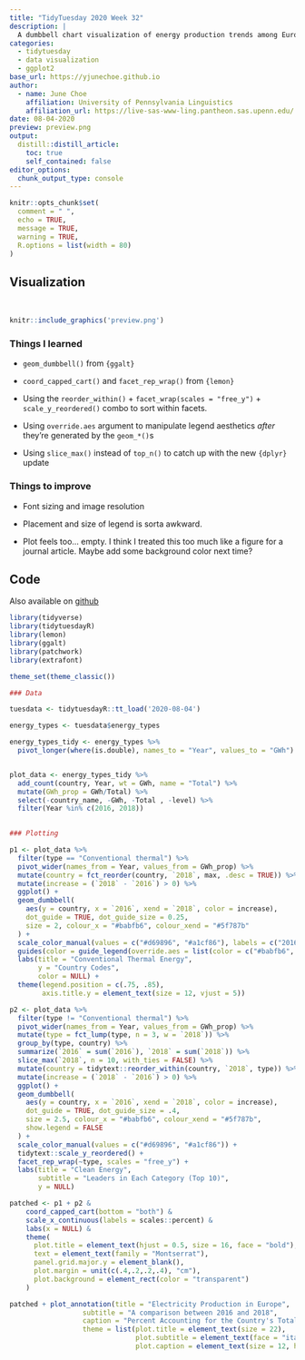 ```yaml
---
title: "TidyTuesday 2020 Week 32"
description: |
  A dumbbell chart visualization of energy production trends among European countries
categories:
  - tidytuesday
  - data visualization
  - ggplot2
base_url: https://yjunechoe.github.io
author:
  - name: June Choe
    affiliation: University of Pennsylvania Linguistics
    affiliation_url: https://live-sas-www-ling.pantheon.sas.upenn.edu/
date: 08-04-2020
preview: preview.png
output:
  distill::distill_article:
    toc: true
    self_contained: false
editor_options: 
  chunk_output_type: console
---
```


```r
knitr::opts_chunk$set(
  comment = " ",
  echo = TRUE,
  message = TRUE,
  warning = TRUE,
  R.options = list(width = 80)
)
```

## Visualization

&nbsp;

```r
knitr::include_graphics('preview.png')
```

### Things I learned

- `geom_dumbbell()` from `{ggalt}`

- `coord_capped_cart()` and `facet_rep_wrap()` from `{lemon}`

- Using the `reorder_within()` + `facet_wrap(scales = "free_y")` + `scale_y_reordered()` combo to sort within facets.

- Using `override.aes` argument to manipulate legend aesthetics _after_ they're generated by the `geom_*()`s

- Using `slice_max()` instead of `top_n()` to catch up with the new `{dplyr}` update

### Things to improve

- Font sizing and image resolution

- Placement and size of legend is sorta awkward.

- Plot feels too... empty. I think I treated this too much like a figure for a journal article. Maybe add some background color next time? 

## Code

Also available on [github](https://github.com/yjunechoe/tidytuesday/blob/master/Scripts/tidytuesday_2020_32.R)

```r
library(tidyverse)
library(tidytuesdayR)
library(lemon)
library(ggalt)
library(patchwork)
library(extrafont)

theme_set(theme_classic())

### Data

tuesdata <- tidytuesdayR::tt_load('2020-08-04')

energy_types <- tuesdata$energy_types

energy_types_tidy <- energy_types %>% 
  pivot_longer(where(is.double), names_to = "Year", values_to = "GWh")


plot_data <- energy_types_tidy %>% 
  add_count(country, Year, wt = GWh, name = "Total") %>% 
  mutate(GWh_prop = GWh/Total) %>% 
  select(-country_name, -GWh, -Total , -level) %>% 
  filter(Year %in% c(2016, 2018))
  

### Plotting

p1 <- plot_data %>% 
  filter(type == "Conventional thermal") %>% 
  pivot_wider(names_from = Year, values_from = GWh_prop) %>% 
  mutate(country = fct_reorder(country, `2018`, max, .desc = TRUE)) %>% 
  mutate(increase = (`2018` - `2016`) > 0) %>%  
  ggplot() +
  geom_dumbbell(
    aes(y = country, x = `2016`, xend = `2018`, color = increase),
    dot_guide = TRUE, dot_guide_size = 0.25,
    size = 2, colour_x = "#babfb6", colour_xend = "#5f787b"
  ) +
  scale_color_manual(values = c("#d69896", "#a1cf86"), labels = c("2016", "2018")) +
  guides(color = guide_legend(override.aes = list(color = c("#babfb6", "#5f787b"), size = 3))) +
  labs(title = "Conventional Thermal Energy",
       y = "Country Codes",
       color = NULL) +
  theme(legend.position = c(.75, .85),
        axis.title.y = element_text(size = 12, vjust = 5))

p2 <- plot_data %>% 
  filter(type != "Conventional thermal") %>% 
  pivot_wider(names_from = Year, values_from = GWh_prop) %>% 
  mutate(type = fct_lump(type, n = 3, w = `2018`)) %>% 
  group_by(type, country) %>% 
  summarize(`2016` = sum(`2016`), `2018` = sum(`2018`)) %>% 
  slice_max(`2018`, n = 10, with_ties = FALSE) %>% 
  mutate(country = tidytext::reorder_within(country, `2018`, type)) %>% 
  mutate(increase = (`2018` - `2016`) > 0) %>%  
  ggplot() +
  geom_dumbbell(
    aes(y = country, x = `2016`, xend = `2018`, color = increase),
    dot_guide = TRUE, dot_guide_size = .4,
    size = 2.5, colour_x = "#babfb6", colour_xend = "#5f787b",
    show.legend = FALSE
  ) +
  scale_color_manual(values = c("#d69896", "#a1cf86")) +
  tidytext::scale_y_reordered() +
  facet_rep_wrap(~type, scales = "free_y") +
  labs(title = "Clean Energy",
       subtitle = "Leaders in Each Category (Top 10)",
       y = NULL)

patched <- p1 + p2 &
    coord_capped_cart(bottom = "both") &
    scale_x_continuous(labels = scales::percent) &
    labs(x = NULL) &
    theme(
      plot.title = element_text(hjust = 0.5, size = 16, face = "bold"),
      text = element_text(family = "Montserrat"),
      panel.grid.major.y = element_blank(),
      plot.margin = unit(c(.4,.2,.2,.4), "cm"),
      plot.background = element_rect(color = "transparent")
    )

patched + plot_annotation(title = "Electricity Production in Europe",
                  subtitle = "A comparison between 2016 and 2018",
                  caption = "Percent Accounting for the Country's Total Electricity Generated",
                  theme = list(plot.title = element_text(size = 22),
                               plot.subtitle = element_text(face = "italic", hjust = .5),
                               plot.caption = element_text(size = 12, hjust = .5)))
```
